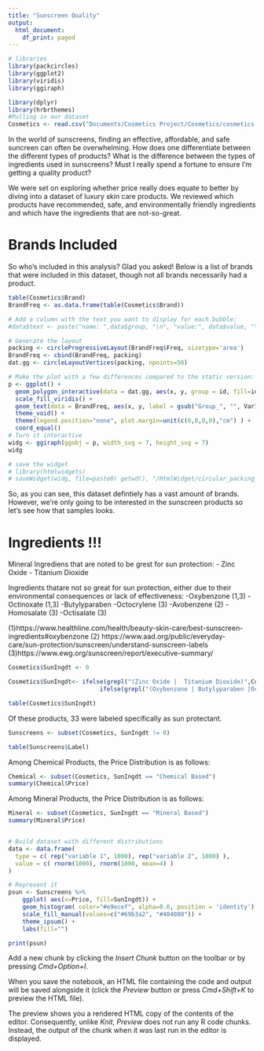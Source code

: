 ```yaml
---
title: "Sunscreen Quality"
output:
  html_document:
    df_print: paged
---
```


```r
# libraries
library(packcircles)
library(ggplot2)
library(viridis)
library(ggiraph)

library(dplyr)
library(hrbrthemes)
#Pulling in our dataset
Cosmetics <- read.csv("Documents/Cosmetics Project/Cosmetics/cosmetics.csv")
```


In the world of sunscreens, finding an effective, affordable, and safe suncreen can often be overwhelming. How does one differentiate between the different types of products? What is the difference between the types of ingredients used in sunscreens? Must I really spend a fortune to ensure I'm getting a quality product? 

We were set on exploring whether price really does equate to better by diving into a dataset of luxury skin care products. We reviewed which products have recommended, safe, and environmentally friendly ingredients and which have the ingredients that are not-so-great.

# Brands Included
So who's included in this analysis? Glad you asked! Below is a list of brands that were included in this dataset, though not all brands necessarily had a product. 

```r
table(Cosmetics$Brand)
BrandFreq <- as.data.frame(table(Cosmetics$Brand))

# Add a column with the text you want to display for each bubble:
#data$text <- paste("name: ",data$group, "\n", "value:", data$value, "\n", "You can add a story here!")

# Generate the layout
packing <- circleProgressiveLayout(BrandFreq$Freq, sizetype='area')
BrandFreq <- cbind(BrandFreq, packing)
dat.gg <- circleLayoutVertices(packing, npoints=50)

# Make the plot with a few differences compared to the static version:
p <- ggplot() + 
  geom_polygon_interactive(data = dat.gg, aes(x, y, group = id, fill=id, tooltip = BrandFreq$Var1[id], data_id = id), colour = "black", alpha = 0.6) +
  scale_fill_viridis() +
  geom_text(data = BrandFreq, aes(x, y, label = gsub("Group_", "", Var1)), size=2, color="black") +
  theme_void() + 
  theme(legend.position="none", plot.margin=unit(c(0,0,0,0),"cm") ) + 
  coord_equal()
# Turn it interactive
widg <- ggiraph(ggobj = p, width_svg = 7, height_svg = 7)
widg

# save the widget
# library(htmlwidgets)
# saveWidget(widg, file=paste0( getwd(), "/HtmlWidget/circular_packing_interactive.html"))
```

So, as you can see, this dataset defintiely has a vast amount of brands. However, we're only going to be interested in the sunscreen products so let's see how that samples looks. 

# Ingredients !!! 
Mineral Ingrediens that are noted to be grest for sun protection: 
- Zinc Oxide
- Titanium Dioxide

Ingredients thatare not so great for sun protection, either due to their environmental consequences or lack of effectiveness: 
-Oxybenzone (1,3)
-Octinoxate (1,3)
-Butylyparaben
-Octocrylene (3)
-Avobenzene (2)
-Homosalate (3)
-Octisalate (3)

(1)https://www.healthline.com/health/beauty-skin-care/best-sunscreen-ingredients#oxybenzone
(2) https://www.aad.org/public/everyday-care/sun-protection/sunscreen/understand-sunscreen-labels
(3)https://www.ewg.org/sunscreen/report/executive-summary/
```r
Cosmetics$SunIngdt <- 0

Cosmetics$SunIngdt<- ifelse(grepl("(Zinc Oxide |  Titanium Dioxide)",Cosmetics$Ingredients),"Mineral Based",
                          ifelse(grepl("(Oxybenzone | Butylyparaben |Octinoxate |Octocrylene | Avobenzene | Homosalate | Octisalate)",Cosmetics$Ingredients),"Chemical Based",  0))

table(Cosmetics$SunIngdt)
```

Of these products, 33 were labeled specifically as sun protectant. 

```r
Sunscreens <- subset(Cosmetics, SunIngdt != 0)

table(Sunscreens$Label)
```
Among Chemical Products, the Price Distribution is as follows: 

```r
Chemical <- subset(Cosmetics, SunIngdt == "Chemical Based")
summary(Chemical$Price)
```
Among Mineral Products, the Price Distribution is as follows: 
```r
Mineral <- subset(Cosmetics, SunIngdt == "Mineral Based")
summary(Mineral$Price)


# Build dataset with different distributions
data <- data.frame(
  type = c( rep("variable 1", 1000), rep("variable 2", 1000) ),
  value = c( rnorm(1000), rnorm(1000, mean=4) )
)

# Represent it
psun <- Sunscreens %>%
    ggplot( aes(x=Price, fill=SunIngdt)) +
    geom_histogram( color="#e9ecef", alpha=0.6, position = 'identity') +
    scale_fill_manual(values=c("#69b3a2", "#404080")) +
    theme_ipsum() +
    labs(fill="")

print(psun)
```

Add a new chunk by clicking the *Insert Chunk* button on the toolbar or by pressing *Cmd+Option+I*.

When you save the notebook, an HTML file containing the code and output will be saved alongside it (click the *Preview* button or press *Cmd+Shift+K* to preview the HTML file). 

The preview shows you a rendered HTML copy of the contents of the editor. Consequently, unlike *Knit*, *Preview* does not run any R code chunks. Instead, the output of the chunk when it was last run in the editor is displayed.

